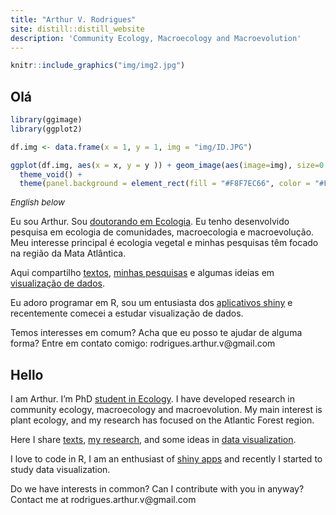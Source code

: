 ```yaml
---
title: "Arthur V. Rodrigues"
site: distill::distill_website
description: 'Community Ecology, Macroecology and Macroevolution'
---
```

```r

knitr::include_graphics("img/img2.jpg")

```

Olá 
---
<aside>
```r
library(ggimage)
library(ggplot2)

df.img <- data.frame(x = 1, y = 1, img = "img/ID.JPG")

ggplot(df.img, aes(x = x, y = y )) + geom_image(aes(image=img), size=0.6, asp = 1.6) +
  theme_void() +
  theme(panel.background = element_rect(fill = "#F8F7EC66", color = "#F8F7EC66"))
```
</aside>

<p style=" font-size:10pt"> *English below* </p> 
Eu sou Arthur. Sou [doutorando em Ecologia](https://www.ufrgs.br/leff/). Eu tenho desenvolvido pesquisa em ecologia de comunidades, macroecologia e macroevolução. Meu interesse principal é ecologia vegetal e minhas pesquisas têm focado na região da Mata Atlântica. 

Aqui compartilho [textos](https://avrodrigues.github.io/avr_site/blog.html), [minhas pesquisas](https://avrodrigues.github.io/avr_site/pub.html) e algumas ideias em [visualização de dados](https://avrodrigues.github.io/avr_site/tidy_tuesday.html).

Eu adoro programar em R, sou um entusiasta dos [aplicativos shiny](https://avrodrigues.github.io/avr_site/shiny.html) e recentemente comecei a estudar visualização de dados. 

Temos interesses em comum? Acha que eu posso te ajudar de alguma forma? Entre em contato comigo: rodrigues.arthur.v@gmail.com


Hello
---
I am Arthur. I’m PhD [student in Ecology](https://www.ufrgs.br/leff/). I have developed research in community ecology, macroecology and macroevolution. My main interest is plant ecology, and my research has focused on the Atlantic Forest region. 

Here I share [texts](https://avrodrigues.github.io/avr_site/blog.html), [my research](https://avrodrigues.github.io/avr_site/pub.html), and some ideas in [data visualization](https://avrodrigues.github.io/avr_site/tidy_tuesday.html).

I love to code in R, I am an enthusiast of [shiny apps](https://avrodrigues.github.io/avr_site/shiny.html) and recently I started to study data visualization.

Do we have interests in common? Can I contribute with you in anyway? Contact me at rodrigues.arthur.v@gmail.com


